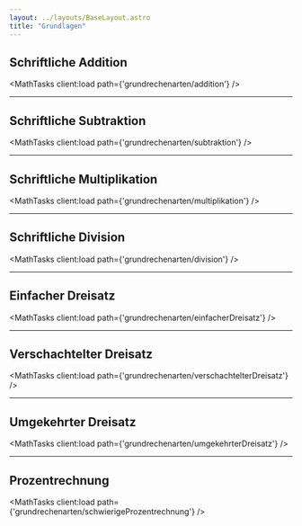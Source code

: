 ```yaml
---
layout: ../layouts/BaseLayout.astro
title: "Grundlagen"
---
```



## Schriftliche Addition

<MathTasks client:load path={'grundrechenarten/addition'} />

---

## Schriftliche Subtraktion

<MathTasks client:load path={'grundrechenarten/subtraktion'} />

---

## Schriftliche Multiplikation

<MathTasks client:load path={'grundrechenarten/multiplikation'} />

---

## Schriftliche Division

<MathTasks client:load path={'grundrechenarten/division'} />

---

## Einfacher Dreisatz

<MathTasks client:load path={'grundrechenarten/einfacherDreisatz'} />

---

## Verschachtelter Dreisatz

<MathTasks client:load path={'grundrechenarten/verschachtelterDreisatz'} />

---

## Umgekehrter Dreisatz

<MathTasks client:load path={'grundrechenarten/umgekehrterDreisatz'} />

---
## Prozentrechnung

<MathTasks client:load path={'grundrechenarten/schwierigeProzentrechnung'} />
